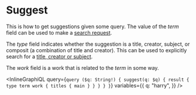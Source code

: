 # Suggest

This is how to get suggestions given some query. The value of the _term_ field
can be used to make a [search request](#Search).

The _type_ field indicates whether
the suggestion is a title, creator, subject, or composit (a combination of title and creator).
This can be used to explicitly search for a [title, creator or subject](#Search-For-Title,-Creator,-and-Subject).

The _work_ field is a work that is related to the _term_ in some way.

<InlineGraphiQL
  query={`query ($q: String!) {
  suggest(q: $q) {
    result {
      type
      term
      work {
        titles {
          main
        }
      }
    }
  }
}`}
  variables={{
    q: "harry",
  }}
/>
